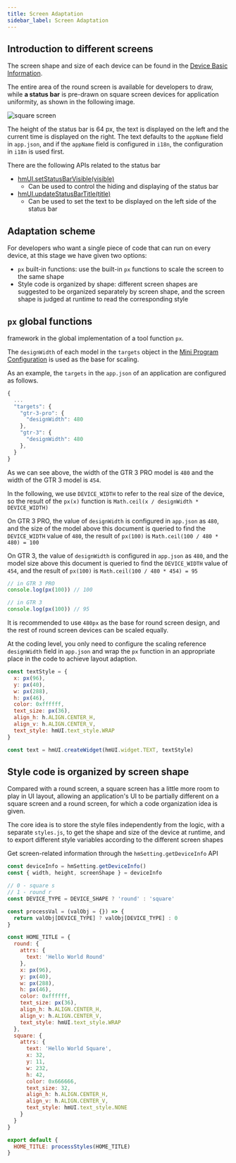 ```yaml
---
title: Screen Adaptation
sidebar_label: Screen Adaptation
---
```


## Introduction to different screens

The screen shape and size of each device can be found in the [Device Basic Information](../../reference/related-resources/device-list.mdx).

The entire area of the round screen is available for developers to draw, while **a status bar** is pre-drawn on square screen devices for application uniformity, as shown in the following image.

![square screen](/img/docs/guides/best-practice/square_screen.jpg)

The height of the status bar is 64 px, the text is displayed on the left and the current time is displayed on the right. The text defaults to the `appName` field in `app.json`, and if the `appName` field is configured in `i18n`, the configuration in `i18n` is used first.

There are the following APIs related to the status bar

- [hmUI.setStatusBarVisible(visible)](../../reference/device-app-api/hmUI/setStatusBarVisible.mdx)
  - Can be used to control the hiding and displaying of the status bar
- [hmUI.updateStatusBarTitle(title)](../../reference/device-app-api/hmUI/updateStatusBarTitle.mdx)
  - Can be used to set the text to be displayed on the left side of the status bar

## Adaptation scheme

For developers who want a single piece of code that can run on every device, at this stage we have given two options:

- `px` built-in functions: use the built-in `px` functions to scale the screen to the same shape
- Style code is organized by shape: different screen shapes are suggested to be organized separately by screen shape, and the screen shape is judged at runtime to read the corresponding style

## `px` global functions

framework in the global implementation of a tool function `px`.

The `designWidth` of each model in the `targets` object in the [Mini Program Configuration](../../reference/app-json.mdx) is used as the base for scaling.

As an example, the `targets` in the `app.json` of an application are configured as follows.

```js
{
  ...
  "targets": {
    "gtr-3-pro": {
      "designWidth": 480
    },
    "gtr-3": {
      "designWidth": 480
    },
  }
}
```

As we can see above, the width of the GTR 3 PRO model is `480` and the width of the GTR 3 model is `454`.

In the following, we use `DEVICE_WIDTH` to refer to the real size of the device, so the result of the `px(x)` function is `Math.ceil(x / designWidth * DEVICE_WIDTH)`

On GTR 3 PRO, the value of `designWidth` is configured in `app.json` as `480`, and the size of the model above this document is queried to find the `DEVICE_WIDTH` value of `480`, the result of `px(100)` is `Math.ceil(100 / 480 * 480) = 100`

On GTR 3, the value of `designWidth` is configured in `app.json` as `480`, and the model size above this document is queried to find the `DEVICE_WIDTH` value of `454`, and the result of `px(100)` is `Math.ceil(100 / 480 * 454) = 95`

```js
// in GTR 3 PRO
console.log(px(100)) // 100

// in GTR 3
console.log(px(100)) // 95
```

It is recommended to use `480px` as the base for round screen design, and the rest of round screen devices can be scaled equally.

At the coding level, you only need to configure the scaling reference `designWidth` field in `app.json` and wrap the `px` function in an appropriate place in the code to achieve layout adaption.

```js
const textStyle = {
  x: px(96),
  y: px(40),
  w: px(288),
  h: px(46),
  color: 0xffffff,
  text_size: px(36),
  align_h: h.ALIGN.CENTER_H,
  align_v: h.ALIGN.CENTER_V,
  text_style: hmUI.text_style.WRAP
}

const text = hmUI.createWidget(hmUI.widget.TEXT, textStyle)
```

## Style code is organized by screen shape

Compared with a round screen, a square screen has a little more room to play in UI layout, allowing an application's UI to be partially different on a square screen and a round screen, for which a code organization idea is given.

The core idea is to store the style files independently from the logic, with a separate `styles.js`, to get the shape and size of the device at runtime, and to export different style variables according to the different screen shapes

Get screen-related information through the `hmSetting.getDeviceInfo` API

```js title="index.style.js"
const deviceInfo = hmSetting.getDeviceInfo()
const { width, height, screenShape } = deviceInfo

// 0 - square s
// 1 - round r
const DEVICE_TYPE = DEVICE_SHAPE ? 'round' : 'square'

const processVal = (valObj = {}) => {
  return valObj[DEVICE_TYPE] ? valObj[DEVICE_TYPE] : 0
}

const HOME_TITLE = {
  round: {
    attrs: {
      text: 'Hello World Round'
    },
    x: px(96),
    y: px(40),
    w: px(288),
    h: px(46),
    color: 0xffffff,
    text_size: px(36),
    align_h: h.ALIGN.CENTER_H,
    align_v: h.ALIGN.CENTER_V,
    text_style: hmUI.text_style.WRAP
  },
  square: {
    attrs: {
      text: 'Hello World Square',
      x: 32,
      y: 11,
      w: 232,
      h: 42,
      color: 0x666666,
      text_size: 32,
      align_h: h.ALIGN.CENTER_H,
      align_v: h.ALIGN.CENTER_V,
      text_style: hmUI.text_style.NONE
    }
  }
}

export default {
  HOME_TITLE: processStyles(HOME_TITLE)
}
```
